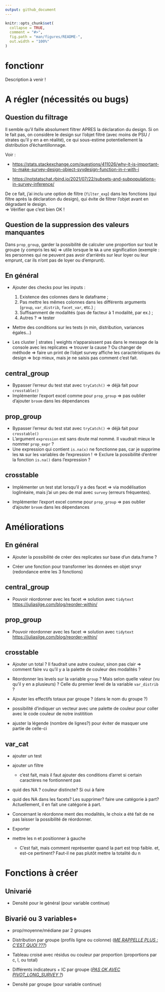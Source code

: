 ```yaml
---
output: github_document
---
```


<!-- README.md is generated from README.Rmd. Please edit that file -->

```r
knitr::opts_chunk$set(
  collapse = TRUE,
  comment = "#>",
  fig.path = "man/figures/README-",
  out.width = "100%"
)
```

# fonctionr

<!-- badges: start -->

<!-- badges: end -->

Description à venir !

# A régler (nécessités ou bugs)

## Question du filtrage

Il semble qu'il faille absolument filtrer APRES la déclaration du design. Si on le fait pas, on considère le design sur l'objet filtré (avec moins de PSU / strates qu'il y en a en réalité), ce qui sous-estime potentiellement la distribution d'échantillonnage.

Voir :

-   <https://stats.stackexchange.com/questions/411026/why-it-is-important-to-make-survey-design-object-svydesign-function-in-r-with-i>

-   <https://notstatschat.rbind.io/2021/07/22/subsets-and-subpopulations-in-survey-inference/>

De ce fait, j'ai inclu une option de filtre (`filter_exp`) dans les fonctions (qui filtre après la déclaration du design), qui évite de filtrer l'objet avant en dégradant le design.\
=\> Vérifier que c'est bien OK !

## Question de la suppression des valeurs manquantes

Dans `prop_group`, garder la possibilité de calculer une proportion sur tout le groupe (y compris les `NA`) =\> utile lorsque le `NA` a une signification (exemple : les personnes qui ne peuvent pas avoir d'arriérés sur leur loyer ou leur emprunt, car ils n'ont pas de loyer ou d'emprunt).

## En général

-   Ajouter des checks pour les inputs :

    1.  Existence des colonnes dans le dataframe ;
    2.  Pas mettre les mêmes colonnes dans les différents arguments (`group`, `var_distrib`, `facet_var`, etc.) ;
    3.  Suffisamment de modalités (pas de facteur à 1 modalité, par ex.) ;
    4.  Autres ? =\> tester

-   Mettre des conditions sur les tests (n min, distribution, variances égales...)

-   Les cluster \| strates \| weights n'apparaissent pas dans le message de la console avec les replicates =\> trouver la cause ? Ou changer de méthode =\> faire un print de l'objet survey affiche les caractéristiques du design =\> bcp mieux, mais je ne saisis pas comment c'est fait.

## central_group

-   Bypasser l'erreur du test stat avec `tryCatch()` =\> déjà fait pour `crosstable()`
-   Implémenter l'export excel comme pour `prop_group` =\> pas oublier d'ajouter `broom` dans les dépendances

## prop_group

-   Bypasser l'erreur du test stat avec `tryCatch()` =\> déjà fait pour `crosstable()`
-   L'argument `expression` est sans doute mal nommé. Il vaudrait mieux le nommer `prop_expr` ?
-   Une expression qui contient `is.na(x)` ne fonctionne pas, car je supprime les `NA` sur les variables de l'expression ! =\> Exclure la possibilité d'entrer la fonction `is.na()` dans l'expression ?

## crosstable

-   Implémenter un test stat lorsqu'il y a des facet =\> via modélisation loglinéaire, mais j'ai un peu de mal avec `survey` (erreurs fréquentes).

-   Implémenter l'export excel comme pour `prop_group` =\> pas oublier d'ajouter `broom` dans les dépendances

# Améliorations

## En général

-   Ajouter la possibilité de créer des replicates sur base d'un data.frame ? <!--# FR : Franchement, je ne crois pas que ce soit utile, car cela n'arrive pas si souvent et si c'est le cas, il faut bien réfléchir avant à comment créer les replicates (ex SILC) et donc je pense qu'alors c'est en amont qu'il faut créer les replicates. En plus comme créer les replicate prend du temps, c'est un beu bête de le faire à chaque fois -->

-   Créer une fonction pour transformer les données en objet srvyr (redondance entre les 3 fonctions)

## central_group

-   Pouvoir réordonner avec les facet =\> solution avec `tidytext` <https://juliasilge.com/blog/reorder-within/>

## prop_group

-   Pouvoir réordonner avec les facet =\> solution avec `tidytext` <https://juliasilge.com/blog/reorder-within/>

## crosstable

-   Ajouter un total ? Il faudrait une autre couleur, sinon pas clair =\> comment faire vu qu'il y a la palette de couleur des modalités ? <!--# FR : idée : utiliser des textures? hachures?  -->

-   Réordonner les levels sur la variable `group` ? Mais selon quelle valeur (vu qu'il y en a plusieurs) ? Celle du premier level de la variable `var_distrib` ? <!--# FR :  cela peut me sembler une bonne idée. -->

-   Ajouter les effectifs totaux par groupe ? (dans le nom du groupe ?) <!--# Cela me semble une bonne idée -->

-   possibilité d'indiquer un vecteur avec une palette de couleur pour coller avec le code couleur de notre institition

-   ajuster la légende (nombre de lignes?) pour éviter de masquer une partie de celle-ci <!--# J'ai souvent eu le cas. Même si c'est un détail, cela rend impossible l'utilisation du grpahique propre dans un rapport -->

## var_cat

-   ajouter un test

-   ajouter un filtre

    -   c'est fait, mais il faut ajouter des conditions d'arret si certain caractères ne fontionnent pas

-   quid des NA ? couleur distincte? Si oui à faire

-   quid des NA dans les facets? Les supprimer? faire une catégorie à part? Actuellement, il en fait une catégorie à part.

-   Concernant le réordonne ment des modalités, le choix a été fait de ne pas laisser la possibilité de réordonner.

-   Exporter

-   mettre les n et positionner à gauche

    -   C'est fait, mais comment représenter quand la part est trop faible. et, est-ce pertinent? Faut-il ne pas plutôt mettre la totalité du n

# Fonctions à créer

## Univarié

-   Densité pour le général (pour variable continue)

## Bivarié ou 3 variables+

-   prop/moyenne/médiane par 2 groupes

-   Distribution par groupe (profils ligne ou colonne) ([*ME RAPPELLE PLUS : C'EST QUOI ???*]{.underline})

-   Tableau croisé avec résidus ou couleur par proportion (proportions par c, l, ou total)

-   Différents indicateurs + IC par groupe ([*PAS OK AVEC PIVOT_LONG_SURVEY ?*]{.underline})

-   Densité par groupe (pour variable continue)
